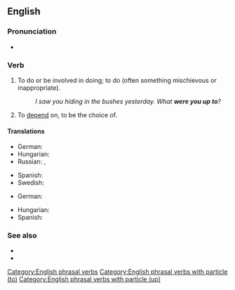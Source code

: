 {{merge|up to something}}
==English==

===Pronunciation===
* {{audio|en|en-au-be up to.ogg|Audio (AU)}}

===Verb===
{{en-verb|be<is,being,was,been> up to}}

# {{lb|en|idiom}} To do or be involved in doing; to do (often something mischievous or inappropriate).
#: ''I saw you hiding in the bushes yesterday. What '''were you up to'''?''
# {{lb|en|idiom}} To [[depend]] on, to be the choice of.

====Translations====
{{trans-top|to do or be involved in doing}}
* German: {{t+|de|vorhaben}}
* Hungarian: {{t+|hu|sántikál}}
* Russian: {{t+|ru|вытворя́ть|impf}}, {{t+|ru|вы́творить|pf}}
{{trans-mid}}
* Spanish: {{t+|es|tramar}}
* Swedish: {{t+|sv|ha för sig}}
{{trans-bottom}}

{{trans-top|to depend on}}
* German: {{t+|de|hängen}} {{t+|de|von}}
{{trans-mid}}
* Hungarian: {{t+|hu|függ}}
* Spanish: {{t+|es|depender}} {{t+|es|de}}
{{trans-bottom}}

===See also===
* {{l|en|get up to}}
* {{l|en|up to}}

[[Category:English phrasal verbs]]
[[Category:English phrasal verbs with particle (to)]]
[[Category:English phrasal verbs with particle (up)]]